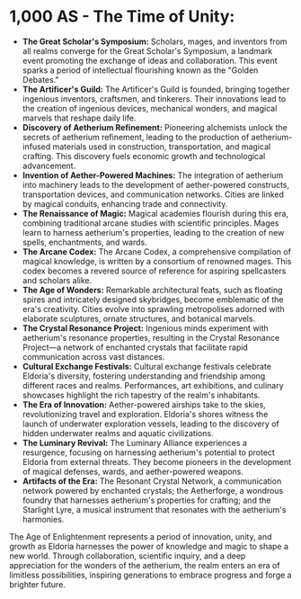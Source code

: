# **1,000 AS - The Time of Unity:**

- **The Great Scholar's Symposium:** Scholars, mages, and inventors from all realms converge for the Great Scholar's Symposium, a landmark event promoting the exchange of ideas and collaboration. This event sparks a period of intellectual flourishing known as the "Golden Debates."
- **The Artificer's Guild:** The Artificer's Guild is founded, bringing together ingenious inventors, craftsmen, and tinkerers. Their innovations lead to the creation of ingenious devices, mechanical wonders, and magical marvels that reshape daily life.
- **Discovery of Aetherium Refinement:** Pioneering alchemists unlock the secrets of aetherium refinement, leading to the production of aetherium-infused materials used in construction, transportation, and magical crafting. This discovery fuels economic growth and technological advancement.
- **Invention of Aether-Powered Machines:** The integration of aetherium into machinery leads to the development of aether-powered constructs, transportation devices, and communication networks. Cities are linked by magical conduits, enhancing trade and connectivity.
- **The Renaissance of Magic:** Magical academies flourish during this era, combining traditional arcane studies with scientific principles. Mages learn to harness aetherium's properties, leading to the creation of new spells, enchantments, and wards.
- **The Arcane Codex:** The Arcane Codex, a comprehensive compilation of magical knowledge, is written by a consortium of renowned mages. This codex becomes a revered source of reference for aspiring spellcasters and scholars alike.
- **The Age of Wonders:** Remarkable architectural feats, such as floating spires and intricately designed skybridges, become emblematic of the era's creativity. Cities evolve into sprawling metropolises adorned with elaborate sculptures, ornate structures, and botanical marvels.
- **The Crystal Resonance Project:** Ingenious minds experiment with aetherium's resonance properties, resulting in the Crystal Resonance Project—a network of enchanted crystals that facilitate rapid communication across vast distances.
- **Cultural Exchange Festivals:** Cultural exchange festivals celebrate Eldoria's diversity, fostering understanding and friendship among different races and realms. Performances, art exhibitions, and culinary showcases highlight the rich tapestry of the realm's inhabitants.
- **The Era of Innovation:** Aether-powered airships take to the skies, revolutionizing travel and exploration. Eldoria's shores witness the launch of underwater exploration vessels, leading to the discovery of hidden underwater realms and aquatic civilizations.
- **The Luminary Revival:** The Luminary Alliance experiences a resurgence, focusing on harnessing aetherium's potential to protect Eldoria from external threats. They become pioneers in the development of magical defenses, wards, and aether-powered weapons.
- **Artifacts of the Era:** The Resonant Crystal Network, a communication network powered by enchanted crystals; the Aetherforge, a wondrous foundry that harnesses aetherium's properties for crafting; and the Starlight Lyre, a musical instrument that resonates with the aetherium's harmonies.

The Age of Enlightenment represents a period of innovation, unity, and growth as Eldoria harnesses the power of knowledge and magic to shape a new world. Through collaboration, scientific inquiry, and a deep appreciation for the wonders of the aetherium, the realm enters an era of limitless possibilities, inspiring generations to embrace progress and forge a brighter future.
